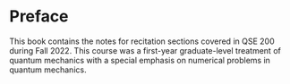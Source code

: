 # Preface {.unnumbered}

This book contains the notes for recitation sections covered in QSE 200 during Fall 2022. This course was a first-year graduate-level treatment of quantum mechanics with a special emphasis on numerical problems in quantum mechanics.